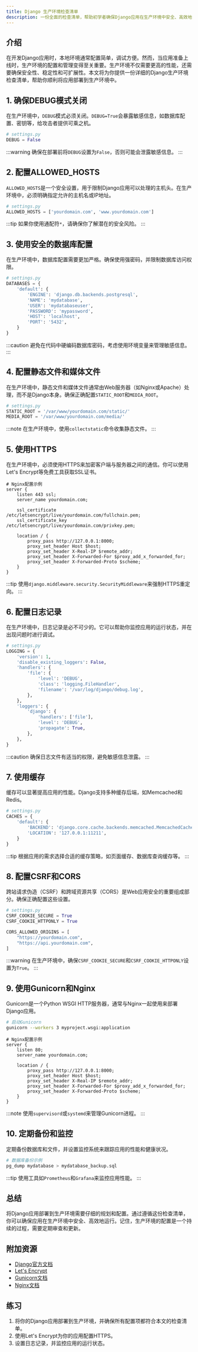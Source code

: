 ```yaml
---
title: Django 生产环境检查清单
description: 一份全面的检查清单，帮助初学者确保Django应用在生产环境中安全、高效地运行。
---
```


## 介绍

在开发Django应用时，本地环境通常配置简单，调试方便。然而，当应用准备上线时，生产环境的配置和管理变得至关重要。生产环境不仅需要更高的性能，还需要确保安全性、稳定性和可扩展性。本文将为你提供一份详细的Django生产环境检查清单，帮助你顺利将应用部署到生产环境中。

## 1. 确保DEBUG模式关闭

在生产环境中，`DEBUG`模式必须关闭。`DEBUG=True`会暴露敏感信息，如数据库配置、密钥等，给攻击者提供可乘之机。

```python
# settings.py
DEBUG = False
```

:::warning
确保在部署前将`DEBUG`设置为`False`，否则可能会泄露敏感信息。
:::

## 2. 配置ALLOWED_HOSTS

`ALLOWED_HOSTS`是一个安全设置，用于限制Django应用可以处理的主机头。在生产环境中，必须明确指定允许的主机名或IP地址。

```python
# settings.py
ALLOWED_HOSTS = ['yourdomain.com', 'www.yourdomain.com']
```

:::tip
如果你使用通配符`*`，请确保你了解潜在的安全风险。
:::

## 3. 使用安全的数据库配置

在生产环境中，数据库配置需要更加严格。确保使用强密码，并限制数据库访问权限。

```python
# settings.py
DATABASES = {
    'default': {
        'ENGINE': 'django.db.backends.postgresql',
        'NAME': 'mydatabase',
        'USER': 'mydatabaseuser',
        'PASSWORD': 'mypassword',
        'HOST': 'localhost',
        'PORT': '5432',
    }
}
```

:::caution
避免在代码中硬编码数据库密码，考虑使用环境变量来管理敏感信息。
:::

## 4. 配置静态文件和媒体文件

在生产环境中，静态文件和媒体文件通常由Web服务器（如Nginx或Apache）处理，而不是Django本身。确保正确配置`STATIC_ROOT`和`MEDIA_ROOT`。

```python
# settings.py
STATIC_ROOT = '/var/www/yourdomain.com/static/'
MEDIA_ROOT = '/var/www/yourdomain.com/media/'
```

:::note
在生产环境中，使用`collectstatic`命令收集静态文件。
:::

## 5. 使用HTTPS

在生产环境中，必须使用HTTPS来加密客户端与服务器之间的通信。你可以使用Let's Encrypt等免费工具获取SSL证书。

```nginx
# Nginx配置示例
server {
    listen 443 ssl;
    server_name yourdomain.com;

    ssl_certificate /etc/letsencrypt/live/yourdomain.com/fullchain.pem;
    ssl_certificate_key /etc/letsencrypt/live/yourdomain.com/privkey.pem;

    location / {
        proxy_pass http://127.0.0.1:8000;
        proxy_set_header Host $host;
        proxy_set_header X-Real-IP $remote_addr;
        proxy_set_header X-Forwarded-For $proxy_add_x_forwarded_for;
        proxy_set_header X-Forwarded-Proto $scheme;
    }
}
```

:::tip
使用`django.middleware.security.SecurityMiddleware`来强制HTTPS重定向。
:::

## 6. 配置日志记录

在生产环境中，日志记录是必不可少的。它可以帮助你监控应用的运行状态，并在出现问题时进行调试。

```python
# settings.py
LOGGING = {
    'version': 1,
    'disable_existing_loggers': False,
    'handlers': {
        'file': {
            'level': 'DEBUG',
            'class': 'logging.FileHandler',
            'filename': '/var/log/django/debug.log',
        },
    },
    'loggers': {
        'django': {
            'handlers': ['file'],
            'level': 'DEBUG',
            'propagate': True,
        },
    },
}
```

:::caution
确保日志文件有适当的权限，避免敏感信息泄露。
:::

## 7. 使用缓存

缓存可以显著提高应用的性能。Django支持多种缓存后端，如Memcached和Redis。

```python
# settings.py
CACHES = {
    'default': {
        'BACKEND': 'django.core.cache.backends.memcached.MemcachedCache',
        'LOCATION': '127.0.0.1:11211',
    }
}
```

:::tip
根据应用的需求选择合适的缓存策略，如页面缓存、数据库查询缓存等。
:::

## 8. 配置CSRF和CORS

跨站请求伪造（CSRF）和跨域资源共享（CORS）是Web应用安全的重要组成部分。确保正确配置这些设置。

```python
# settings.py
CSRF_COOKIE_SECURE = True
CSRF_COOKIE_HTTPONLY = True

CORS_ALLOWED_ORIGINS = [
    "https://yourdomain.com",
    "https://api.yourdomain.com",
]
```

:::warning
在生产环境中，确保`CSRF_COOKIE_SECURE`和`CSRF_COOKIE_HTTPONLY`设置为`True`。
:::

## 9. 使用Gunicorn和Nginx

Gunicorn是一个Python WSGI HTTP服务器，通常与Nginx一起使用来部署Django应用。

```bash
# 启动Gunicorn
gunicorn --workers 3 myproject.wsgi:application
```

```nginx
# Nginx配置示例
server {
    listen 80;
    server_name yourdomain.com;

    location / {
        proxy_pass http://127.0.0.1:8000;
        proxy_set_header Host $host;
        proxy_set_header X-Real-IP $remote_addr;
        proxy_set_header X-Forwarded-For $proxy_add_x_forwarded_for;
        proxy_set_header X-Forwarded-Proto $scheme;
    }
}
```

:::note
使用`supervisord`或`systemd`来管理Gunicorn进程。
:::

## 10. 定期备份和监控

定期备份数据库和文件，并设置监控系统来跟踪应用的性能和健康状况。

```bash
# 数据库备份示例
pg_dump mydatabase > mydatabase_backup.sql
```

:::tip
使用工具如`Prometheus`和`Grafana`来监控应用性能。
:::

## 总结

将Django应用部署到生产环境需要仔细的规划和配置。通过遵循这份检查清单，你可以确保应用在生产环境中安全、高效地运行。记住，生产环境的配置是一个持续的过程，需要定期审查和更新。

## 附加资源

- [Django官方文档](https://docs.djangoproject.com/)
- [Let's Encrypt](https://letsencrypt.org/)
- [Gunicorn文档](https://docs.gunicorn.org/)
- [Nginx文档](https://nginx.org/en/docs/)

## 练习

1. 将你的Django应用部署到生产环境，并确保所有配置项都符合本文的检查清单。
2. 使用Let's Encrypt为你的应用配置HTTPS。
3. 设置日志记录，并监控应用的运行状态。
